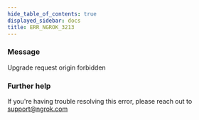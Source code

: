 ```yaml
---
hide_table_of_contents: true
displayed_sidebar: docs
title: ERR_NGROK_3213
---
```




### Message

Upgrade request origin forbidden

<ErrorDetails error="err_ngrok_3213" />

### Further help

If you're having trouble resolving this error, please reach out to [support@ngrok.com](mailto:support@ngrok.com?subject=Help%20with%20ERR_NGROK_3213)
